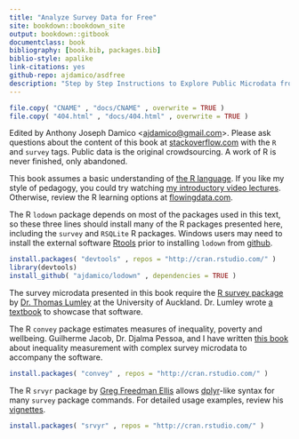 ```yaml
--- 
title: "Analyze Survey Data for Free"
site: bookdown::bookdown_site
output: bookdown::gitbook
documentclass: book
bibliography: [book.bib, packages.bib]
biblio-style: apalike
link-citations: yes
github-repo: ajdamico/asdfree
description: "Step by Step Instructions to Explore Public Microdata from an Easy to Type Website"
---
```


```r
file.copy( "CNAME" , "docs/CNAME" , overwrite = TRUE )
file.copy( "404.html" , "docs/404.html" , overwrite = TRUE )
```


Edited by Anthony Joseph Damico <<ajdamico@gmail.com>>.  Please ask questions about the content of this book at [stackoverflow.com](https://stackoverflow.com/questions/ask?tags=r+survey) with the `R` and `survey` tags.  Public data is the original crowdsourcing.  A work of R is never finished, only abandoned.

This book assumes a basic understanding of [the R language](http://www.r-project.org/).  If you like my style of pedagogy, you could try watching [my introductory video lectures](http://www.twotorials.com/).  Otherwise, review the R learning options at [flowingdata.com](http://flowingdata.com/2012/06/04/resources-for-getting-started-with-r/).

The R `lodown` package depends on most of the packages used in this text, so these three lines should install many of the R packages presented here, including the `survey` and `RSQLite` R packages.  Windows users may need to install the external software [Rtools](http://cran.r-project.org/bin/windows/Rtools/) prior to installing `lodown` from [github](http://github.com/).

```r
install.packages( "devtools" , repos = "http://cran.rstudio.com/" )
library(devtools)
install_github( "ajdamico/lodown" , dependencies = TRUE )
```

The survey microdata presented in this book require the [R survey package](http://r-survey.r-forge.r-project.org/survey/) by [Dr. Thomas Lumley](https://www.stat.auckland.ac.nz/people/tlum005) at the University of Auckland.  Dr. Lumley wrote [a textbook](http://r-survey.r-forge.r-project.org/svybook/) to showcase that software.

The R `convey` package estimates measures of inequality, poverty and wellbeing.  Guilherme Jacob, Dr. Djalma Pessoa, and I have written [this book](https://guilhermejacob.github.io/context/) about inequality measurement with complex survey microdata to accompany the software.

```r
install.packages( "convey" , repos = "http://cran.rstudio.com/" )
```

The R `srvyr` package by [Greg Freedman Ellis](https://github.com/gergness/) allows [dplyr](https://cran.r-project.org/web/packages/dplyr/README.html)-like syntax for many `survey` package commands.  For detailed usage examples, review his [vignettes](https://cran.r-project.org/web/packages/srvyr/index.html).

```r
install.packages( "srvyr" , repos = "http://cran.rstudio.com/" )
```
